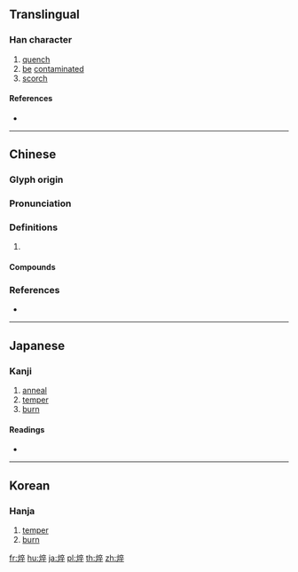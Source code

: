 {{character info/new}}
==Translingual==

===Han character===
{{Han char|rn=86|rad=火|as=08|sn=12|four=90848|canj=FYOJ}}

# [[quench]]
# [[be]] [[contaminated]]
# [[scorch]]

====References====
* {{Han ref|kx=0673.240|dkj=19111|dj=1081.210|hdz=32210.120|uh=7120|ud=28960|bh=DA58|bd=55896}}

----

==Chinese==
{{zh-forms}}

===Glyph origin===
{{Han etym}}

===Pronunciation===
{{zh-pron
|m=cuì
|c=ceoi3,seoi6
|mc=y
|oc=y
|cat=
}}

===Definitions===
{{zh-hanzi}}

# {{rfdef|zh}}

====Compounds====
{{zh-der|焠掌}}

===References===
* {{R:twedu|B02396}}

----

==Japanese==

===Kanji===
{{ja-kanji|grade=|rs=火08}}

# [[anneal]]
# [[temper]]
# [[burn]]

====Readings====
* {{ja-readings|goon=[[さい]] (sai)|kanon=[[さい]] (sai)|on=[[すい]] (sui)|kun=[[やく]] (yaku)}}

----

==Korean==

===Hanja===
{{ko-hanja|hangeul=[[쉬]], [[쵀]]|eumhun=|rv=swi, chwae|mr=swi, ch'wae|y=swi, chway}}

# [[temper]]
# [[burn]]

[[fr:焠]]
[[hu:焠]]
[[ja:焠]]
[[pl:焠]]
[[th:焠]]
[[zh:焠]]